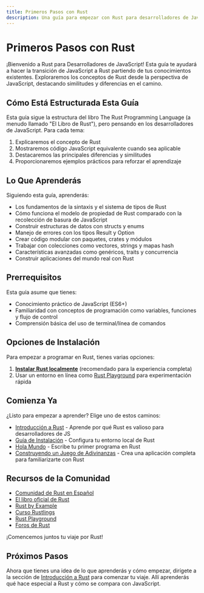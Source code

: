 ```yaml
---
title: Primeros Pasos con Rust
description: Una guía para empezar con Rust para desarrolladores de JavaScript
---
```


# Primeros Pasos con Rust

¡Bienvenido a Rust para Desarrolladores de JavaScript! Esta guía te ayudará a hacer la transición de JavaScript a Rust partiendo de tus conocimientos existentes. Exploraremos los conceptos de Rust desde la perspectiva de JavaScript, destacando similitudes y diferencias en el camino.

## Cómo Está Estructurada Esta Guía

Esta guía sigue la estructura del libro The Rust Programming Language (a menudo llamado "El Libro de Rust"), pero pensando en los desarrolladores de JavaScript. Para cada tema:

1. Explicaremos el concepto de Rust
2. Mostraremos código JavaScript equivalente cuando sea aplicable
3. Destacaremos las principales diferencias y similitudes
4. Proporcionaremos ejemplos prácticos para reforzar el aprendizaje

## Lo Que Aprenderás

Siguiendo esta guía, aprenderás:

- Los fundamentos de la sintaxis y el sistema de tipos de Rust
- Cómo funciona el modelo de propiedad de Rust comparado con la recolección de basura de JavaScript
- Construir estructuras de datos con structs y enums
- Manejo de errores con los tipos Result y Option
- Crear código modular con paquetes, crates y módulos
- Trabajar con colecciones como vectores, strings y mapas hash
- Características avanzadas como genéricos, traits y concurrencia
- Construir aplicaciones del mundo real con Rust

## Prerrequisitos

Esta guía asume que tienes:

- Conocimiento práctico de JavaScript (ES6+)
- Familiaridad con conceptos de programación como variables, funciones y flujo de control
- Comprensión básica del uso de terminal/línea de comandos

## Opciones de Instalación

Para empezar a programar en Rust, tienes varias opciones:

1. **[Instalar Rust localmente](/es/introduction/installation/)** (recomendado para la experiencia completa)
2. Usar un entorno en línea como [Rust Playground](https://play.rust-lang.org/) para experimentación rápida

## Comienza Ya

¿Listo para empezar a aprender? Elige uno de estos caminos:

- [Introducción a Rust](/es/introduction/) - Aprende por qué Rust es valioso para desarrolladores de JS
- [Guía de Instalación](/es/introduction/installation/) - Configura tu entorno local de Rust
- [Hola Mundo](/es/introduction/hello-world/) - Escribe tu primer programa en Rust
- [Construyendo un Juego de Adivinanzas](/es/guessing-game/) - Crea una aplicación completa para familiarizarte con Rust

## Recursos de la Comunidad

- [Comunidad de Rust en Español](https://discord.gg/rustlang-en-espanol-778674594856960012)
- [El libro oficial de Rust](https://doc.rust-lang.org/book/)
- [Rust by Example](https://doc.rust-lang.org/rust-by-example/)
- [Curso Rustlings](https://github.com/rust-lang/rustlings/)
- [Rust Playground](https://play.rust-lang.org/)
- [Foros de Rust](https://users.rust-lang.org/)

¡Comencemos juntos tu viaje por Rust!

## Próximos Pasos

Ahora que tienes una idea de lo que aprenderás y cómo empezar, dirígete a la sección de [Introducción a Rust](/es/introduction/) para comenzar tu viaje. Allí aprenderás qué hace especial a Rust y cómo se compara con JavaScript. 